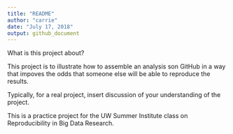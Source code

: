 ```yaml
---
title: "README"
author: "carrie"
date: "July 17, 2018"
output: github_document
---
```


What is this project about?

This project is to illustrate how to assemble an analysis son GitHub in a way that impoves the odds that someone else will be able to reproduce the results.

Typically, for a real project, insert discussion of your understanding of the project.

This is a practice project for the UW Summer Institute class on Reproducibility in Big Data Research.